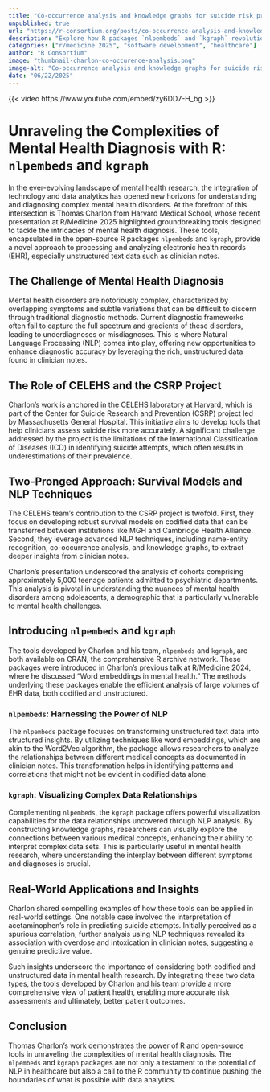 ```yaml
--- 
title: "Co-occurrence analysis and knowledge graphs for suicide risk prediction" 
unpublished: true 
url: "https://r-consortium.org/posts/co-occurrence-analysis-and-knowledge-graphs-for-suicide-risk-prediction/"
description: "Explore how R packages `nlpembeds` and `kgraph` revolutionize mental health diagnostics with NLP." 
categories: ["r/medicine 2025", "software development", "healthcare"]
author: "R Consortium" 
image: "thumbnail-charlon-co-occurence-analysis.png" 
image-alt: "Co-occurrence analysis and knowledge graphs for suicide risk prediction - Thomas Charlon" 
date: "06/22/2025" 
---
```


{{< video https://www.youtube.com/embed/zy6DD7-H_bg >}}

# Unraveling the Complexities of Mental Health Diagnosis with R: `nlpembeds` and `kgraph`

In the ever-evolving landscape of mental health research, the integration of technology and data analytics has opened new horizons for understanding and diagnosing complex mental health disorders. At the forefront of this intersection is Thomas Charlon from Harvard Medical School, whose recent presentation at R/Medicine 2025 highlighted groundbreaking tools designed to tackle the intricacies of mental health diagnosis. These tools, encapsulated in the open-source R packages `nlpembeds` and `kgraph`, provide a novel approach to processing and analyzing electronic health records (EHR), especially unstructured text data such as clinician notes.

## The Challenge of Mental Health Diagnosis

Mental health disorders are notoriously complex, characterized by overlapping symptoms and subtle variations that can be difficult to discern through traditional diagnostic methods. Current diagnostic frameworks often fail to capture the full spectrum and gradients of these disorders, leading to underdiagnoses or misdiagnoses. This is where Natural Language Processing (NLP) comes into play, offering new opportunities to enhance diagnostic accuracy by leveraging the rich, unstructured data found in clinician notes.

## The Role of CELEHS and the CSRP Project

Charlon’s work is anchored in the CELEHS laboratory at Harvard, which is part of the Center for Suicide Research and Prevention (CSRP) project led by Massachusetts General Hospital. This initiative aims to develop tools that help clinicians assess suicide risk more accurately. A significant challenge addressed by the project is the limitations of the International Classification of Diseases (ICD) in identifying suicide attempts, which often results in underestimations of their prevalence.

## Two-Pronged Approach: Survival Models and NLP Techniques

The CELEHS team’s contribution to the CSRP project is twofold. First, they focus on developing robust survival models on codified data that can be transferred between institutions like MGH and Cambridge Health Alliance. Second, they leverage advanced NLP techniques, including name-entity recognition, co-occurrence analysis, and knowledge graphs, to extract deeper insights from clinician notes.

Charlon’s presentation underscored the analysis of cohorts comprising approximately 5,000 teenage patients admitted to psychiatric departments. This analysis is pivotal in understanding the nuances of mental health disorders among adolescents, a demographic that is particularly vulnerable to mental health challenges.

## Introducing `nlpembeds` and `kgraph`

The tools developed by Charlon and his team, `nlpembeds` and `kgraph`, are both available on CRAN, the comprehensive R archive network. These packages were introduced in Charlon's previous talk at R/Medicine 2024, where he discussed "Word embeddings in mental health." The methods underlying these packages enable the efficient analysis of large volumes of EHR data, both codified and unstructured.

### `nlpembeds`: Harnessing the Power of NLP

The `nlpembeds` package focuses on transforming unstructured text data into structured insights. By utilizing techniques like word embeddings, which are akin to the Word2Vec algorithm, the package allows researchers to analyze the relationships between different medical concepts as documented in clinician notes. This transformation helps in identifying patterns and correlations that might not be evident in codified data alone.

### `kgraph`: Visualizing Complex Data Relationships

Complementing `nlpembeds`, the `kgraph` package offers powerful visualization capabilities for the data relationships uncovered through NLP analysis. By constructing knowledge graphs, researchers can visually explore the connections between various medical concepts, enhancing their ability to interpret complex data sets. This is particularly useful in mental health research, where understanding the interplay between different symptoms and diagnoses is crucial.

## Real-World Applications and Insights

Charlon shared compelling examples of how these tools can be applied in real-world settings. One notable case involved the interpretation of acetaminophen’s role in predicting suicide attempts. Initially perceived as a spurious correlation, further analysis using NLP techniques revealed its association with overdose and intoxication in clinician notes, suggesting a genuine predictive value.

Such insights underscore the importance of considering both codified and unstructured data in mental health research. By integrating these two data types, the tools developed by Charlon and his team provide a more comprehensive view of patient health, enabling more accurate risk assessments and ultimately, better patient outcomes.

## Conclusion

Thomas Charlon’s work demonstrates the power of R and open-source tools in unraveling the complexities of mental health diagnosis. The `nlpembeds` and `kgraph` packages are not only a testament to the potential of NLP in healthcare but also a call to the R community to continue pushing the boundaries of what is possible with data analytics.